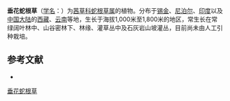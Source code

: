 {{Expand|time=2013-02-14T03:07:37+00:00 }}
{{Speciesbox
| name = 垂花蛇根草
| status = 
| status_system = 
| image =
| genus = Ophiorrhiza
| species = nutans
| authority = C. B. Clarke
}}

'''垂花蛇根草'''（[[学名|学名]]：{{lang|la|''Ophiorrhiza nutans''}}）为[[茜草科|茜草科]][[蛇根草属|蛇根草属]]的植物。分布于[[锡金|锡金]]、[[尼泊尔|尼泊尔]]、[[印度|印度]]以及[[中国大陆|中国大陆]]的[[西藏|西藏]]、[[云南|云南]]等地，生长于海拔1,000米至1,800米的地区，常生长在常绿阔叶林中、山谷密林下、林缘、灌草丛中及石灰岩山坡灌丛，目前尚未由人工引种栽培。

== 参考文献 ==
<div class="references-small">
* {{cite web| url =http://www.bioinfo.cn/db05/KmzwSpecies.php?action=view&id=19869| title =垂花蛇根草| work =《中国高等植物数据库全库》| publisher =中国科学院微生物研究所| author =昆明植物研究所| accessdate =2009-02-25| deadurl =yes| archiveurl =https://web.archive.org/web/20160305005444/http://www.bioinfo.cn/db05/KmzwSpecies.php?action=view&id=19869| archivedate =2016-03-05}}
</div>
{{Taxonbar|from=Q10929028}}

[[Category:蛇根草属|垂花蛇根草]]


{{植物小作品}}